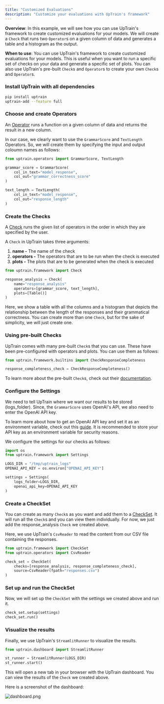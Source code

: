 ```yaml
---
title: "Customized Evaluations"
description: "Customize your evaluations with UpTrain's framework"
---
```



**Overview**: In this example, we will see how you can use UpTrain's framework to create customized evaluations for your models. We will create a `Check` that runs two `Operator`s on a given column of data and generates a table and a histogram as the output.


**When to use**: You can use UpTrain's framework to create customized evaluations for your models. This is useful when you want to run a specific set of checks on your data and generate a specific set of plots. You can also use UpTrain's pre-built `Check`s and `Operator`s to create your own `Check`s and `Operator`s.


### Install UpTrain with all dependencies

```bash
pip install uptrain
uptrain-add --feature full
```



### Choose and create Operators

An [Operator](/key-components/operator) runs a function on a given column of data and returns the result in a new column.

In our case, we clearly want to use the `GrammarScore` and `TextLength` Operators. So, we will create them by specifying the input and output coloumn names as follows:

```python
from uptrain.operators import GrammarScore, TextLength

grammar_score = GrammarScore(
    col_in_text="model_response",
    col_out="grammar_correctness_score"
)

text_length = TextLength(
    col_in_text="model_response",
    col_out="response_length"
)
```


### Create the Checks

A [Check](https://uptrain-ai.github.io/uptrain/framework/Check) runs the given list of operators in the order in which they are specified by the user. 

A `Check` in UpTrain takes three arguments:
1. **name -** The name of the check
2. **operators -** The operators that are to be run when the check is executed
3. **plots -** The plots that are to be generated when the check is executed

```python
from uptrain.framework import Check

response_analysis = Check(
    name="response_analysis"
    operators=[grammar_score, text_length],
    plots=[Table()]
)
```

Here, we show a table with all the columns and a histogram that depicts the relationship between the length of the responses and their grammatical correctness. 
You can create more than one `Check`, but for the sake of simplicity, we will just create one.


### Using pre-built Checks

UpTrain comes with many pre-built `Check`s that you can use. These have been pre-configured with operators and plots. You can use them as follows:

```python
from uptrain.framework.builtins import CheckResponseCompleteness

response_completeness_check = CheckResponseCompleteness()
```

To learn more about the pre-built `Check`s, check out their [documentation](/key-components/check#built-in-checks).

### Configure the Settings

We need to tell UpTrain where we want our results to be stored (logs_folder). Since, the `GrammarScore` uses OpenAI's API, we also need to enter the OpenAI API key. 

To learn more about how to get an OpenAI API key and set it as an environment variable, check out this [guide](https://www.immersivelimit.com/tutorials/adding-your-openai-api-key-to-system-environment-variables). It is recommended to store your API key as an environment variable for security reasons.

We configure the settings for our checks as follows:

```python
import os
from uptrain.framework import Settings

LOGS_DIR = "/tmp/uptrain_logs"
OPENAI_API_KEY = os.environ["OPENAI_API_KEY"]

settings = Settings(
    logs_folder=LOGS_DIR,
    openai_api_key=OPENAI_API_KEY
)
```


### Create a CheckSet

You can create as many `Check`s as you want and add them to a [CheckSet](https://uptrain-ai.github.io/uptrain/framework/CheckSet). It will run all the `Check`s and you can view them individually. For now, we just add the response_analysis `Check` we created above. 

Here, we use UpTrain's `CsvReader` to read the content from our CSV file containing the responses.

```python
from uptrain.framework import CheckSet
from uptrain.operators import CsvReader

check_set = CheckSet(
    checks=[response_analysis, response_completeness_check],
    source=CsvReader(fpath="responses.csv")
)
```


### Set up and run the CheckSet

Now, we will set up the `CheckSet` with the settings we created above and run it. 

```python
check_set.setup(settings)
check_set.run()
```


### Visualize the results

Finally, we use UpTrain's `StreamlitRunner` to visualize the results. 

```python
from uptrain.dashboard import StreamlitRunner

st_runner = StreamlitRunner(LOGS_DIR)
st_runner.start()
```

This will open a new tab in your browser with the UpTrain dashboard. You can view the results of the `Check` we created above.

Here is a screenshot of the dashboard:

![dashboard.png](https://github.com/uptrain-ai/uptrain/assets/43818888/d2c3436b-e653-47ce-9426-c91153ac3bb5)

